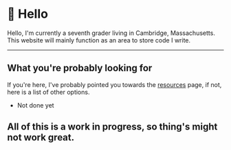 
<title>Home - conradkuzmick.com</title>

<Layout>

# 👋 Hello

Hello, I'm currently a seventh grader living in Cambridge, Massachusetts. This website will mainly function as an area to store code I write.

---

## What you're probably looking for

If you're here, I've probably pointed you towards the [resources](/resources/) page, if not, here is a list of other options.

- Not done yet

## All of this is a work in progress, so thing's might not work great.

</Layout>